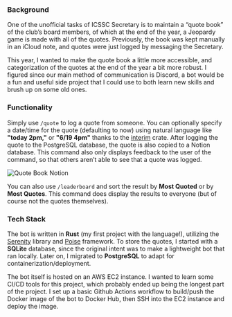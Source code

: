 ### Background

One of the unofficial tasks of ICSSC Secretary is to maintain a “quote book” of the club’s board members, of which at the end of the year, a Jeopardy game is made with all of the quotes. Previously, the book was kept manually in an iCloud note, and quotes were just logged by messaging the Secretary.

This year, I wanted to make the quote book a little more accessible, and categorization of the quotes at the end of the year a bit more robust. I figured since our main method of communication is Discord, a bot would be a fun and useful side project that I could use to both learn new skills and brush up on some old ones.

### Functionality

Simply use `/quote` to log a quote from someone. You can optionally specify a date/time for the quote (defaulting to now) using natural language like **"today 2pm,"** or **"6/19 4pm"** thanks to the [interim](https://crates.io/crates/interim) crate. After logging the quote to the PostgreSQL database, the quote is also copied to a Notion database. This command also only displays feedback to the user of the command, so that others aren’t able to see that a quote was logged.

![Quote Book Notion](./quote-book-notion.png)

You can also use `/leaderboard`  and sort the result by **Most Quoted** or by **Most Quotes**. This command does display the results to everyone (but of course not the quotes themselves).

### Tech Stack

The bot is written in **Rust** (my first project with the language!), utilizing the [Serenity](https://github.com/serenity-rs/serenity) library and [Poise](https://github.com/serenity-rs/poise) framework. To store the quotes, I started with a **SQLite** database, since the original intent was to make a lightweight bot that ran locally. Later on, I migrated to **PostgreSQL** to adapt for containerization/deployment.

The bot itself is hosted on an AWS EC2 instance. I wanted to learn some CI/CD tools for this project, which probably ended up being the longest part of the project. I set up a basic Github Actions workflow to build/push the Docker image of the bot to Docker Hub, then SSH into the EC2 instance and deploy the image.